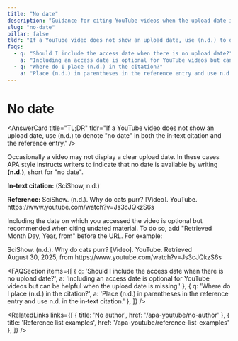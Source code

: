 ```yaml
---
title: "No date"
description: "Guidance for citing YouTube videos when the upload date is missing. Use (n.d.) in place of the date and include the access date in the reference."
slug: "no-date"
pillar: false
tldr: "If a YouTube video does not show an upload date, use (n.d.) to denote \"no date\" in both the in‑text citation and the reference entry."
faqs:
  - q: "Should I include the access date when there is no upload date?"
    a: "Including an access date is optional for YouTube videos but can be helpful when the upload date is missing."
  - q: "Where do I place (n.d.) in the citation?"
    a: "Place (n.d.) in parentheses in the reference entry and use n.d. in the in‑text citation."
---
```


# No date

<AnswerCard title="TL;DR" tldr="If a YouTube video does not show an upload date, use (n.d.) to denote \"no date\" in both the in‑text citation and the reference entry." />

Occasionally a video may not display a clear upload date.  In these
cases APA style instructs writers to indicate that no date is
available by writing **(n.d.)**, short for "no date".

<DataBox title="Example with no date">
  <p><strong>In‑text citation:</strong> (SciShow, n.d.)</p>
  <p><strong>Reference:</strong> SciShow. (n.d.). Why do cats purr? [Video]. YouTube. https://www.youtube.com/watch?v=Js3cJQkzS6s</p>
</DataBox>

Including the date on which you accessed the video is optional but
recommended when citing undated material.  To do so, add
"Retrieved Month Day, Year, from" before the URL.  For example:

<DataBox title="Example with access date">
  <p>SciShow. (n.d.). Why do cats purr? [Video]. YouTube. Retrieved August 30, 2025, from https://www.youtube.com/watch?v=Js3cJQkzS6s</p>
</DataBox>

<AdSlot />

<FAQSection items={[
  { q: 'Should I include the access date when there is no upload date?', a: 'Including an access date is optional for YouTube videos but can be helpful when the upload date is missing.' },
  { q: 'Where do I place (n.d.) in the citation?', a: 'Place (n.d.) in parentheses in the reference entry and use n.d. in the in‑text citation.' },
]} />

<RelatedLinks links={[
  { title: 'No author', href: '/apa-youtube/no-author' },
  { title: 'Reference list examples', href: '/apa-youtube/reference-list-examples' },
]} />
